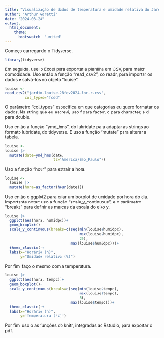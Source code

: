 ```yaml
---
title: "Visualização de dados de temperatura e umidade relativa do Jardim Louise Ribeiro"
author: "Arthur Goretti"
date: "2024-03-28"
output:
  html_document:
    theme:
      bootswatch: "united"
---
```


Começo carregando o Tidyverse.
```r
library(tidyverse)
```

Em seguida, usei o Excel para exportar a planilha em CSV, para maior comodidade. Uso então a função "read_csv2", do readr, para importar os dados e salvá-los no objeto "louise".
```r
louise <- 
read_csv2("jardim-louise-28fev2024-for-r.csv",
         col_types="fcdd")
```

O parâmetro "col_types" especifica em que categorias eu quero formatar os dados. Na string que eu escrevi, uso f para factor, c para character, e d para double.

Uso então a função "ymd_hms", do lubridate para adaptar as strings ao formato lubridate, do tidyverse. E uso a função "mutate" para alterar a tabela.
```r
louise <- 
louise |> 
  mutate(date=ymd_hms(date,
                      tz="America/Sao_Paulo"))
```

Uso a função "hour" para extrair a hora.
```r
louise <- 
  louise |> 
  mutate(hora=as_factor(hour(date)))
```

Uso então o ggplot2 para criar um boxplot de umidade por hora do dia. Importante notar: uso a função "scale_y_continuous", e o parâmetro "breaks" para definir as marcas da escala do eixo y.
```r
louise |> 
  ggplot(aes(hora, humidpc))+
  geom_boxplot()+
  scale_y_continuous(breaks=c(seq(min(louise$humidpc),
                                  max(louise$humidpc),
                                  20),
                              max(louise$humidpc)))+
  theme_classic()+
  labs(x="Horário (h)",
       y="Umidade relativa (%)")
```

Por fim, faço o mesmo com a temperatura.
```r
louise |> 
  ggplot(aes(hora, tempc))+
  geom_boxplot()+
  scale_y_continuous(breaks=c(seq(min(louise$tempc),
                                  max(louise$tempc),
                                  5),
                              max(louise$tempc)))+
  theme_classic()+
  labs(x="Horário (h)",
       y="Temperatura (°C)")
```

Por fim, uso o as funções do knitr, integradas ao Rstudio, para exportar o pdf.